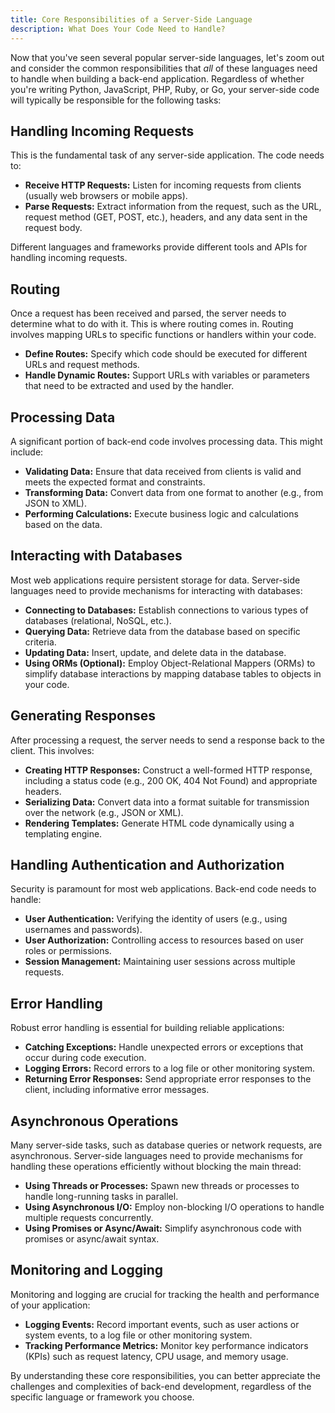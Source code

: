 ```yaml
---
title: Core Responsibilities of a Server-Side Language
description: What Does Your Code Need to Handle?
---
```


Now that you've seen several popular server-side languages, let's zoom out and consider the common responsibilities that _all_ of these languages need to handle when building a back-end application.
Regardless of whether you're writing Python, JavaScript, PHP, Ruby, or Go, your server-side code will typically be responsible for the following tasks:

## Handling Incoming Requests

This is the fundamental task of any server-side application.
The code needs to:

- **Receive HTTP Requests:** Listen for incoming requests from clients (usually web browsers or mobile apps).
- **Parse Requests:** Extract information from the request, such as the URL, request method (GET, POST, etc.), headers, and any data sent in the request body.

Different languages and frameworks provide different tools and APIs for handling incoming requests.

## Routing

Once a request has been received and parsed, the server needs to determine what to do with it.
This is where routing comes in.
Routing involves mapping URLs to specific functions or handlers within your code.

- **Define Routes:** Specify which code should be executed for different URLs and request methods.
- **Handle Dynamic Routes:** Support URLs with variables or parameters that need to be extracted and used by the handler.

## Processing Data

A significant portion of back-end code involves processing data.
This might include:

- **Validating Data:** Ensure that data received from clients is valid and meets the expected format and constraints.
- **Transforming Data:** Convert data from one format to another (e.g., from JSON to XML).
- **Performing Calculations:** Execute business logic and calculations based on the data.

## Interacting with Databases

Most web applications require persistent storage for data.
Server-side languages need to provide mechanisms for interacting with databases:

- **Connecting to Databases:** Establish connections to various types of databases (relational, NoSQL, etc.).
- **Querying Data:** Retrieve data from the database based on specific criteria.
- **Updating Data:** Insert, update, and delete data in the database.
- **Using ORMs (Optional):** Employ Object-Relational Mappers (ORMs) to simplify database interactions by mapping database tables to objects in your code.

## Generating Responses

After processing a request, the server needs to send a response back to the client.
This involves:

- **Creating HTTP Responses:** Construct a well-formed HTTP response, including a status code (e.g., 200 OK, 404 Not Found) and appropriate headers.
- **Serializing Data:** Convert data into a format suitable for transmission over the network (e.g., JSON or XML).
- **Rendering Templates:** Generate HTML code dynamically using a templating engine.

## Handling Authentication and Authorization

Security is paramount for most web applications.
Back-end code needs to handle:

- **User Authentication:** Verifying the identity of users (e.g., using usernames and passwords).
- **User Authorization:** Controlling access to resources based on user roles or permissions.
- **Session Management:** Maintaining user sessions across multiple requests.

## Error Handling

Robust error handling is essential for building reliable applications:

- **Catching Exceptions:** Handle unexpected errors or exceptions that occur during code execution.
- **Logging Errors:** Record errors to a log file or other monitoring system.
- **Returning Error Responses:** Send appropriate error responses to the client, including informative error messages.

## Asynchronous Operations

Many server-side tasks, such as database queries or network requests, are asynchronous.
Server-side languages need to provide mechanisms for handling these operations efficiently without blocking the main thread:

- **Using Threads or Processes:** Spawn new threads or processes to handle long-running tasks in parallel.
- **Using Asynchronous I/O:** Employ non-blocking I/O operations to handle multiple requests concurrently.
- **Using Promises or Async/Await:** Simplify asynchronous code with promises or async/await syntax.

## Monitoring and Logging

Monitoring and logging are crucial for tracking the health and performance of your application:

- **Logging Events:** Record important events, such as user actions or system events, to a log file or other monitoring system.
- **Tracking Performance Metrics:** Monitor key performance indicators (KPIs) such as request latency, CPU usage, and memory usage.

By understanding these core responsibilities, you can better appreciate the challenges and complexities of back-end development, regardless of the specific language or framework you choose.
